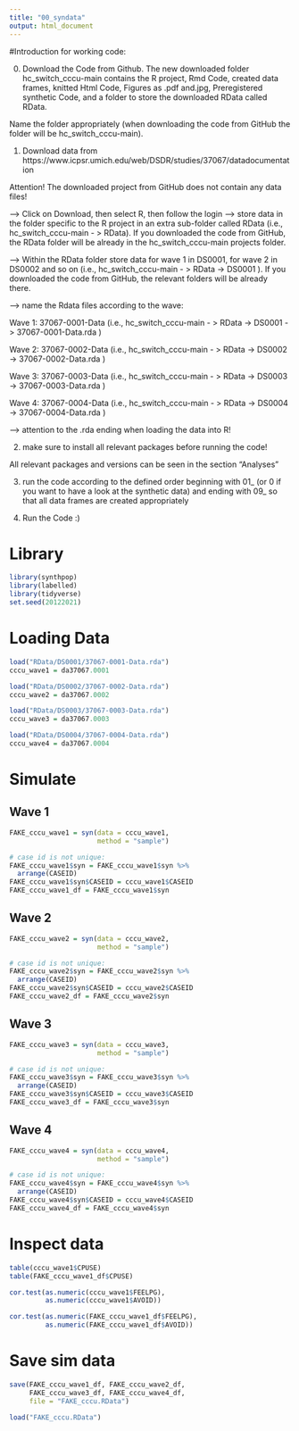 ```yaml
---
title: "00_syndata"
output: html_document
---
```

#Introduction for working code:

0. Download the Code from Github. The new downloaded folder hc_switch_cccu-main contains the R project, Rmd Code, created data frames, knitted Html Code, Figures as .pdf and.jpg, Preregistered synthetic Code, and a folder to store the downloaded RData called RData.

Name the folder appropriately (when downloading the code from GitHub the folder will be hc_switch_cccu-main).

1. Download data from 
https://www.icpsr.umich.edu/web/DSDR/studies/37067/datadocumentation

Attention! The downloaded project from GitHub does not contain any data files!

--> Click on Download, then select R, then follow the login
--> store data in the folder specific to the R project in an extra sub-folder called RData (i.e., hc_switch_cccu-main - > RData). If you downloaded the code from GitHub, the RData folder will be already in the hc_switch_cccu-main projects folder.  

--> Within the RData folder store data for wave 1 in DS0001, for wave 2 in DS0002 and so on  (i.e., hc_switch_cccu-main - > RData -> DS0001 ). If you downloaded the code from GitHub, the relevant folders will be already there.

--> name the Rdata files according to the wave: 

Wave 1: 37067-0001-Data (i.e., hc_switch_cccu-main - > RData -> DS0001 -> 37067-0001-Data.rda )

Wave 2: 37067-0002-Data (i.e., hc_switch_cccu-main - > RData -> DS0002 -> 37067-0002-Data.rda )


Wave 3: 37067-0003-Data (i.e., hc_switch_cccu-main - > RData -> DS0003 -> 37067-0003-Data.rda )


Wave 4: 37067-0004-Data (i.e., hc_switch_cccu-main - > RData -> DS0004 -> 37067-0004-Data.rda )


--> attention to the .rda ending when loading the data into R!

2. make sure to install all relevant packages before running the code!

All relevant packages and versions can be seen in the section "Analyses"

3. run the code according to the defined order beginning with 01_ (or 0 if you want to have a look at the synthetic data) and ending with 09_ so that all data frames are created appropriately

4. Run  the Code :) 


# Library
```r
library(synthpop)
library(labelled)
library(tidyverse)
set.seed(20122021)
```

# Loading Data
```r
load("RData/DS0001/37067-0001-Data.rda")
cccu_wave1 = da37067.0001

load("RData/DS0002/37067-0002-Data.rda")
cccu_wave2 = da37067.0002

load("RData/DS0003/37067-0003-Data.rda")
cccu_wave3 = da37067.0003

load("RData/DS0004/37067-0004-Data.rda")
cccu_wave4 = da37067.0004
```

# Simulate
## Wave 1
```r
FAKE_cccu_wave1 = syn(data = cccu_wave1,
                      method = "sample")

# case id is not unique:
FAKE_cccu_wave1$syn = FAKE_cccu_wave1$syn %>%
  arrange(CASEID)
FAKE_cccu_wave1$syn$CASEID = cccu_wave1$CASEID
FAKE_cccu_wave1_df = FAKE_cccu_wave1$syn
```

## Wave 2
```r
FAKE_cccu_wave2 = syn(data = cccu_wave2,
                      method = "sample")

# case id is not unique:
FAKE_cccu_wave2$syn = FAKE_cccu_wave2$syn %>%
  arrange(CASEID)
FAKE_cccu_wave2$syn$CASEID = cccu_wave2$CASEID
FAKE_cccu_wave2_df = FAKE_cccu_wave2$syn
```

## Wave 3
```r
FAKE_cccu_wave3 = syn(data = cccu_wave3,
                      method = "sample")

# case id is not unique:
FAKE_cccu_wave3$syn = FAKE_cccu_wave3$syn %>%
  arrange(CASEID)
FAKE_cccu_wave3$syn$CASEID = cccu_wave3$CASEID
FAKE_cccu_wave3_df = FAKE_cccu_wave3$syn
```

## Wave 4
```r
FAKE_cccu_wave4 = syn(data = cccu_wave4,
                      method = "sample")

# case id is not unique:
FAKE_cccu_wave4$syn = FAKE_cccu_wave4$syn %>%
  arrange(CASEID)
FAKE_cccu_wave4$syn$CASEID = cccu_wave4$CASEID
FAKE_cccu_wave4_df = FAKE_cccu_wave4$syn
```

# Inspect data
```r
table(cccu_wave1$CPUSE)
table(FAKE_cccu_wave1_df$CPUSE)

cor.test(as.numeric(cccu_wave1$FEELPG),
         as.numeric(cccu_wave1$AVOID))

cor.test(as.numeric(FAKE_cccu_wave1_df$FEELPG),
         as.numeric(FAKE_cccu_wave1_df$AVOID))
```

# Save sim data
```r
save(FAKE_cccu_wave1_df, FAKE_cccu_wave2_df,
     FAKE_cccu_wave3_df, FAKE_cccu_wave4_df,
     file = "FAKE_cccu.RData")

load("FAKE_cccu.RData")
```

